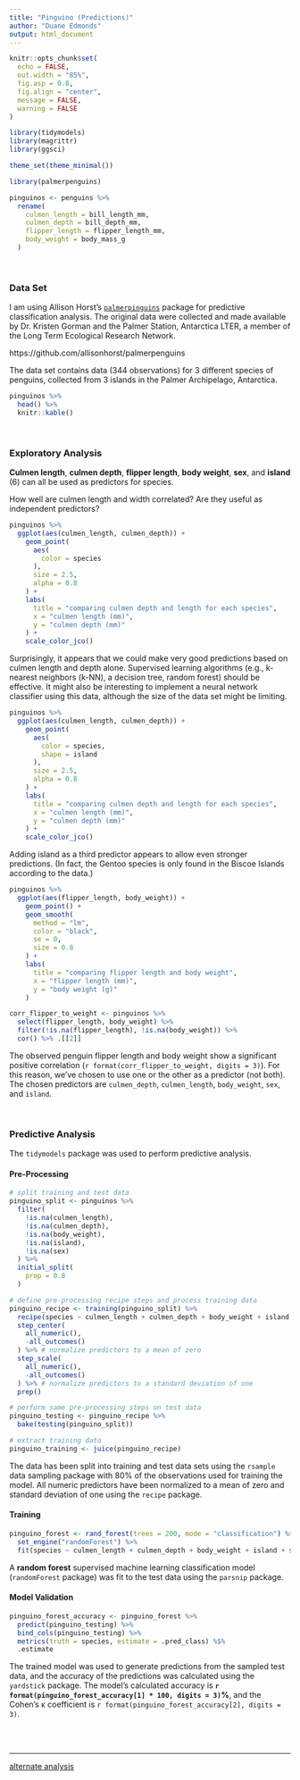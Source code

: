 ```yaml
---
title: "Pinguino (Predictions)"
author: "Duane Edmonds"
output: html_document
---
```


```r
knitr::opts_chunk$set(
  echo = FALSE,
  out.width = "85%",
  fig.asp = 0.8,
  fig.align = "center",
  message = FALSE,
  warning = FALSE
)

library(tidymodels)
library(magrittr)
library(ggsci)

theme_set(theme_minimal())
```

```r
library(palmerpenguins)

pinguinos <- penguins %>% 
  rename(
    culmen_length = bill_length_mm,
    culmen_depth = bill_depth_mm,
    flipper_length = flipper_length_mm,
    body_weight = body_mass_g
  )
```

<br>

### Data Set

I am using Allison Horst's [`palmerpinguins`](https://github.com/allisonhorst/palmerpenguins) package for predictive classification analysis. The original data were collected and made available by Dr. Kristen Gorman and the Palmer Station, Antarctica LTER, a member of the Long Term Ecological Research Network.

https://github.com/allisonhorst/palmerpenguins

The data set contains data (344 observations) for 3 different species of penguins, collected from 3 islands in the Palmer Archipelago, Antarctica.

```r
pinguinos %>% 
  head() %>% 
  knitr::kable()
```

<br>

### Exploratory Analysis

**Culmen length**, **culmen depth**, **flipper length**, **body weight**, **sex**, and **island** (6) can all be used as predictors for species.

How well are culmen length and width correlated? Are they useful as independent predictors?

```r
pinguinos %>% 
  ggplot(aes(culmen_length, culmen_depth)) +
    geom_point(
      aes(
        color = species
      ),
      size = 2.5,
      alpha = 0.8
    ) +
    labs(
      title = "comparing culmen depth and length for each species",
      x = "culmen length (mm)",
      y = "culmen depth (mm)"
    ) +
    scale_color_jco()
```

Surprisingly, it appears that we could make very good predictions based on culmen length and depth alone. Supervised learning algorithms (e.g., k-nearest neighbors (k-NN), a decision tree, random forest) should be effective. It might also be interesting to implement a neural network classifier using this data, although the size of the data set might be limiting.
  
```r
pinguinos %>% 
  ggplot(aes(culmen_length, culmen_depth)) +
    geom_point(
      aes(
        color = species,
        shape = island
      ),
      size = 2.5,
      alpha = 0.8
    ) +
    labs(
      title = "comparing culmen depth and length for each species",
      x = "culmen length (mm)",
      y = "culmen depth (mm)"
    ) +
    scale_color_jco()
```

Adding island as a third predictor appears to allow even stronger predictions. (In fact, the Gentoo species is only found in the Biscoe Islands according to the data.)

```r
pinguinos %>% 
  ggplot(aes(flipper_length, body_weight)) +
    geom_point() +
    geom_smooth(
      method = "lm",
      color = "black",
      se = 0,
      size = 0.8
    ) +
    labs(
      title = "comparing flipper length and body weight",
      x = "flipper length (mm)",
      y = "body weight (g)"
    )
```

```r
corr_flipper_to_weight <- pinguinos %>% 
  select(flipper_length, body_weight) %>% 
  filter(!is.na(flipper_length), !is.na(body_weight)) %>% 
  cor() %>% .[[2]]
```

The observed penguin flipper length and body weight show a significant positive correlation (`r format(corr_flipper_to_weight, digits = 3)`). For this reason, we've chosen to use one or the other as a predictor (not both). The chosen predictors are `culmen_depth`, `culmen_length`, `body_weight`, `sex`, and `island`.

<br>

### Predictive Analysis

The `tidymodels` package was used to perform predictive analysis.

#### Pre-Processing

```r
# split training and test data
pinguino_split <- pinguinos %>% 
  filter(
    !is.na(culmen_length),
    !is.na(culmen_depth),
    !is.na(body_weight),
    !is.na(island),
    !is.na(sex)
  ) %>% 
  initial_split(
    prop = 0.8
  )

# define pre-processing recipe steps and process training data
pinguino_recipe <- training(pinguino_split) %>% 
  recipe(species ~ culmen_length + culmen_depth + body_weight + island + sex) %>% 
  step_center(
    all_numeric(),
    -all_outcomes()
  ) %>% # normalize predictors to a mean of zero
  step_scale(
    all_numeric(),
    -all_outcomes()
  ) %>% # normalize predictors to a standard deviation of one
  prep()

# perform same pre-processing steps on test data
pinguino_testing <- pinguino_recipe %>% 
  bake(testing(pinguino_split))

# extract training data
pinguino_training <- juice(pinguino_recipe)
```

The data has been split into training and test data sets using the `rsample` data sampling package with 80% of the observations used for training the model. All numeric predictors have been normalized to a mean of zero and standard deviation of one using the `recipe` package.

#### Training

```r
pinguino_forest <- rand_forest(trees = 200, mode = "classification") %>% 
  set_engine("randomForest") %>% 
  fit(species ~ culmen_length + culmen_depth + body_weight + island + sex, data = pinguino_training)
```

A **random forest** supervised machine learning classification model (`randomForest` package) was fit to the test data using the `parsnip` package.

#### Model Validation

```r
pinguino_forest_accuracy <- pinguino_forest %>% 
  predict(pinguino_testing) %>% 
  bind_cols(pinguino_testing) %>% 
  metrics(truth = species, estimate = .pred_class) %$% 
  .estimate
```

The trained model was used to generate predictions from the sampled test data, and the accuracy of the predictions was calculated using the `yardstick` package. The model's calculated accuracy is **`r format(pinguino_forest_accuracy[1] * 100, digits = 3)`%**, and the Cohen's κ coefficient is `r format(pinguino_forest_accuracy[2], digits = 3)`.

<br><br>

---

[alternate analysis](https://towardsdatascience.com/penguins-dataset-overview-iris-alternative-9453bb8c8d95)